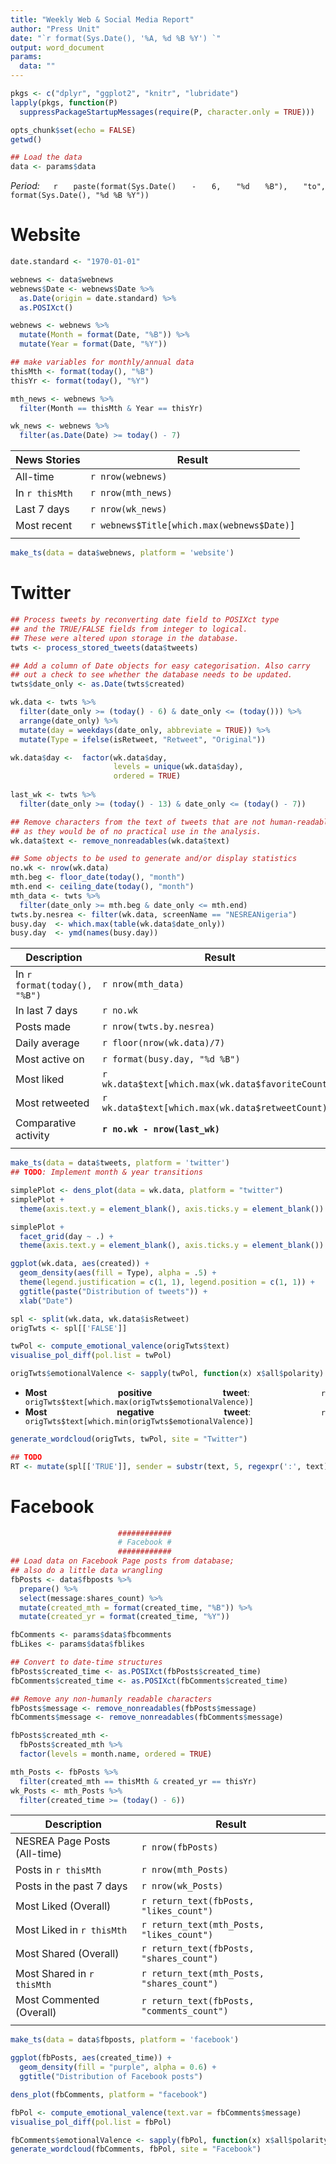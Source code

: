 ```yaml
---
title: "Weekly Web & Social Media Report"
author: "Press Unit"
date: "`r format(Sys.Date(), '%A, %d %B %Y') `"
output: word_document
params:
  data: ""
---
```


<style>
  body {
    text-align: justify
  }
</style>                                                                  

```r
pkgs <- c("dplyr", "ggplot2", "knitr", "lubridate")
lapply(pkgs, function(P) 
  suppressPackageStartupMessages(require(P, character.only = TRUE)))

opts_chunk$set(echo = FALSE)
getwd()
```

```r
## Load the data
data <- params$data
```

*Period:* 
`r paste(format(Sys.Date() - 6, "%d %B"), "to", format(Sys.Date(), "%d %B %Y"))`

# Website

```r
date.standard <- "1970-01-01"

webnews <- data$webnews
webnews$Date <- webnews$Date %>%
  as.Date(origin = date.standard) %>%
  as.POSIXct()

webnews <- webnews %>%
  mutate(Month = format(Date, "%B")) %>%
  mutate(Year = format(Date, "%Y"))

## make variables for monthly/annual data
thisMth <- format(today(), "%B")
thisYr <- format(today(), "%Y")

mth_news <- webnews %>%
  filter(Month == thisMth & Year == thisYr)

wk_news <- webnews %>%
  filter(as.Date(Date) >= today() - 7)
```

| **News Stories** |    **Result**                              |
|------------------|--------------------------------------------|
| All-time         | `r nrow(webnews)`                          |
| In `r thisMth`   | `r nrow(mth_news)`                         |
| Last 7 days      | `r nrow(wk_news)`                          |
| Most recent      | `r webnews$Title[which.max(webnews$Date)]` |
|                  |                                            |

```r
make_ts(data = data$webnews, platform = 'website')
```

# Twitter

```r
## Process tweets by reconverting date field to POSIXct type 
## and the TRUE/FALSE fields from integer to logical.
## These were altered upon storage in the database.
twts <- process_stored_tweets(data$tweets)

## Add a column of Date objects for easy categorisation. Also carry 
## out a check to see whether the database needs to be updated.
twts$date_only <- as.Date(twts$created)

wk.data <- twts %>%
  filter(date_only >= (today() - 6) & date_only <= (today())) %>%
  arrange(date_only) %>%
  mutate(day = weekdays(date_only, abbreviate = TRUE)) %>%
  mutate(Type = ifelse(isRetweet, "Retweet", "Original"))

wk.data$day <-  factor(wk.data$day,
                       levels = unique(wk.data$day),
                       ordered = TRUE)
  
last_wk <- twts %>%
  filter(date_only >= (today() - 13) & date_only <= (today() - 7))

## Remove characters from the text of tweets that are not human-readable, 
## as they would be of no practical use in the analysis.
wk.data$text <- remove_nonreadables(wk.data$text)

## Some objects to be used to generate and/or display statistics
no.wk <- nrow(wk.data)
mth.beg <- floor_date(today(), "month")
mth.end <- ceiling_date(today(), "month")
mth_data <- twts %>%
  filter(date_only >= mth.beg & date_only <= mth.end)
twts.by.nesrea <- filter(wk.data, screenName == "NESREANigeria")
busy.day  <- which.max(table(wk.data$date_only))
busy.day  <- ymd(names(busy.day))
```


|     **Description**          |    **Result**                                      |
|------------------------------|----------------------------------------------------|
| In `r format(today(), "%B")` | `r nrow(mth_data)`                                 |
| In last 7 days               | `r no.wk`                                          |
| Posts made                   | `r nrow(twts.by.nesrea)`                           |
| Daily average                | `r floor(nrow(wk.data)/7)`                         |
| Most active on               | `r format(busy.day, "%d %B")`                      |
| Most liked                   | `r wk.data$text[which.max(wk.data$favoriteCount)]` |
| Most retweeted               | `r wk.data$text[which.max(wk.data$retweetCount)]`  |
| Comparative activity         | **`r no.wk - nrow(last_wk)`**                      |
|                              |                                                    |
<!-- TODO: Add No. of followers (overall) & new followers (in last 7 days) -->

```r
make_ts(data = data$tweets, platform = 'twitter')
## TODO: Implement month & year transitions
```
```r
simplePlot <- dens_plot(data = wk.data, platform = "twitter")
simplePlot +
  theme(axis.text.y = element_blank(), axis.ticks.y = element_blank())
```
```r
simplePlot +
  facet_grid(day ~ .) +
  theme(axis.text.y = element_blank(), axis.ticks.y = element_blank())
```
```r
ggplot(wk.data, aes(created)) +
  geom_density(aes(fill = Type), alpha = .5) +
  theme(legend.justification = c(1, 1), legend.position = c(1, 1)) +
  ggtitle(paste("Distribution of tweets")) +
  xlab("Date")
```
```r
spl <- split(wk.data, wk.data$isRetweet)
origTwts <- spl[['FALSE']]

twPol <- compute_emotional_valence(origTwts$text)
visualise_pol_diff(pol.list = twPol)
```
```r
origTwts$emotionalValence <- sapply(twPol, function(x) x$all$polarity)
```

* __Most positive tweet__: `r origTwts$text[which.max(origTwts$emotionalValence)]`
* __Most negative tweet__: `r origTwts$text[which.min(origTwts$emotionalValence)]` 

```r
generate_wordcloud(origTwts, twPol, site = "Twitter")
```
```r
## TODO
RT <- mutate(spl[['TRUE']], sender = substr(text, 5, regexpr(':', text) - 1))
```


# Facebook

```r
                        ############
                        # Facebook #
                        ############
## Load data on Facebook Page posts from database;
## also do a little data wrangling
fbPosts <- data$fbposts %>%
  prepare() %>%
  select(message:shares_count) %>%
  mutate(created_mth = format(created_time, "%B")) %>%
  mutate(created_yr = format(created_time, "%Y"))

fbComments <- params$data$fbcomments
fbLikes <- params$data$fblikes

## Convert to date-time structures
fbPosts$created_time <- as.POSIXct(fbPosts$created_time)
fbComments$created_time <- as.POSIXct(fbComments$created_time)

## Remove any non-humanly readable characters
fbPosts$message <- remove_nonreadables(fbPosts$message)
fbComments$message <- remove_nonreadables(fbComments$message)

fbPosts$created_mth <-
  fbPosts$created_mth %>%
  factor(levels = month.name, ordered = TRUE)

mth_Posts <- fbPosts %>%
  filter(created_mth == thisMth & created_yr == thisYr)
wk_Posts <- mth_Posts %>%
  filter(created_time >= (today() - 6))
```

|     **Description**        |    **Result**                            |
|----------------------------|------------------------------------------|
|NESREA Page Posts (All-time)|`r nrow(fbPosts)`                         |
|Posts in `r thisMth`        |`r nrow(mth_Posts)`                       |
|Posts in the past 7 days    |`r nrow(wk_Posts)`                        |
|Most Liked  (Overall)       |`r return_text(fbPosts, "likes_count")`   |
|Most Liked in `r thisMth`   |`r return_text(mth_Posts, "likes_count")` |
|Most Shared (Overall)       |`r return_text(fbPosts, "shares_count")`  |
|Most Shared in `r thisMth`  |`r return_text(mth_Posts, "shares_count")`|
|Most Commented  (Overall)   |`r return_text(fbPosts, "comments_count")`|
|                            |                                          |

```r
make_ts(data = data$fbposts, platform = 'facebook')
```
```r
ggplot(fbPosts, aes(created_time)) +
  geom_density(fill = "purple", alpha = 0.6) +
  ggtitle("Distribution of Facebook posts")
```
```r
dens_plot(fbComments, platform = "facebook")
```
```r
fbPol <- compute_emotional_valence(text.var = fbComments$message)
visualise_pol_diff(pol.list = fbPol)
```
```r
fbComments$emotionalValence <- sapply(fbPol, function(x) x$all$polarity)
generate_wordcloud(fbComments, fbPol, site = "Facebook")
```

